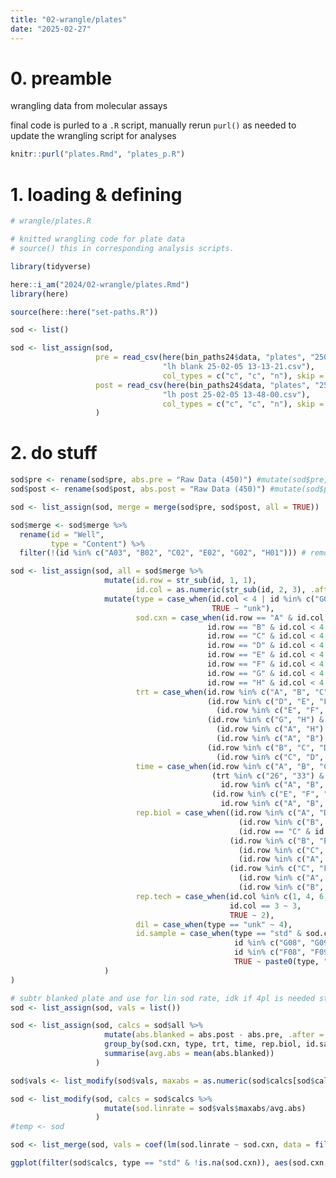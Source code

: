 ```yaml
---
title: "02-wrangle/plates"
date: "2025-02-27"
---
```


# 0. preamble

wrangling data from molecular assays

final code is purled to a `.R` script, manually rerun `purl()` as needed to update the wrangling script for analyses

```r
knitr::purl("plates.Rmd", "plates_p.R")
```


# 1. loading & defining

```r
# wrangle/plates.R

# knitted wrangling code for plate data
# source() this in corresponding analysis scripts.
```

```r
library(tidyverse)

here::i_am("2024/02-wrangle/plates.Rmd")
library(here)

source(here::here("set-paths.R"))
```

```r
sod <- list()

sod <- list_assign(sod, 
                   pre = read_csv(here(bin_paths24$data, "plates", "250205_sod redo", 
                                  "lh blank 25-02-05 13-13-21.csv"), 
                                  col_types = c("c", "c", "n"), skip = 5),
                   post = read_csv(here(bin_paths24$data, "plates", "250205_sod redo",
                                  "lh post 25-02-05 13-48-00.csv"),
                                  col_types = c("c", "c", "n"), skip = 5)
                   )

```



# 2. do stuff

```r
sod$pre <- rename(sod$pre, abs.pre = "Raw Data (450)") #mutate(sod$pre, read = "pre")
sod$post <- rename(sod$post, abs.post = "Raw Data (450)") #mutate(sod$post, read = "post")

sod <- list_assign(sod, merge = merge(sod$pre, sod$post, all = TRUE))

sod$merge <- sod$merge %>%
  rename(id = "Well",
         type = "Content") %>%
  filter(!(id %in% c("A03", "B02", "C02", "E02", "G02", "H01"))) # removing bad stds
```

```r
sod <- list_assign(sod, all = sod$merge %>%
                     mutate(id.row = str_sub(id, 1, 1),
                            id.col = as.numeric(str_sub(id, 2, 3), .after = "id")) %>%
                     mutate(type = case_when(id.col < 4 | id %in% c("G08", "G09") ~ "std",
                                             TRUE ~ "unk"),
                            sod.cxn = case_when(id.row == "A" & id.col < 4 ~ 4,
                                            id.row == "B" & id.col < 4 ~ 2,
                                            id.row == "C" & id.col < 4 ~ 1,
                                            id.row == "D" & id.col < 4 ~ 0.5,
                                            id.row == "E" & id.col < 4 ~ 0.25,
                                            id.row == "F" & id.col < 4 ~ 0.125,
                                            id.row == "G" & id.col < 4 ~ 0.0625,
                                            id.row == "H" & id.col < 4 ~ 0),
                            trt = case_when(id.row %in% c("A", "B", "C") & id.col %in% c(4, 5) ~ "ctrl",
                                            (id.row %in% c("D", "E", "F") & id.col %in% c(4, 5)) | 
                                              (id.row %in% c("E", "F", "G") & id.col %in% c(6, 7)) ~ "26",
                                            (id.row %in% c("G", "H") & id.col %in% c(4, 5)) |
                                              (id.row %in% c("A", "H") & id.col %in% c(6, 7)) |
                                              (id.row %in% c("A", "B") & id.col %in% c(8, 9)) ~ "33",
                                            (id.row %in% c("B", "C", "D") & id.col %in% c(6, 7)) |
                                              (id.row %in% c("C", "D", "E") & id.col %in% c(8, 9)) ~ "36"),
                            time = case_when(id.row %in% c("A", "B", "C") & id.col %in% c(4, 5) ~ 0,
                                             (trt %in% c("26", "33") & id.col %in% c(4, 5)) |
                                               id.row %in% c("A", "B", "C", "D") & id.col %in% c(6, 7) ~ 1,
                                             (id.row %in% c("E", "F", "G", "H") & id.col %in% c(6, 7)) |
                                               id.row %in% c("A", "B", "C", "D", "E") & id.col %in% c(8, 9) ~ 2),
                            rep.biol = case_when((id.row %in% c("A", "D", "G") & id.col %in% c(4, 5)) |
                                                   (id.row %in% c("B", "E", "H") & id.col %in% c(6, 7)) |
                                                   (id.row == "C" & id.col %in% c(8, 9)) ~ 1,
                                                 (id.row %in% c("B", "E", "H") & id.col %in% c(4, 5)) |
                                                   (id.row %in% c("C", "F") & id.col %in% c(6, 7)) |
                                                   (id.row %in% c("A", "D") & id.col %in% c(8, 9)) ~ 2,
                                                 (id.row %in% c("C", "F") & id.col %in% c(4, 5)) |
                                                   (id.row %in% c("A", "D", "G") & id.col %in% c(6, 7)) |
                                                   (id.row %in% c("B", "E") & id.col %in% c(8, 9)) ~ 3),
                            rep.tech = case_when(id.col %in% c(1, 4, 6, 8) ~ 1,
                                                 id.col == 3 ~ 3,
                                                 TRUE ~ 2),
                            dil = case_when(type == "unk" ~ 4),
                            id.sample = case_when(type == "std" & sod.cxn >= 0 ~ paste0(type, "-", sod.cxn),
                                                  id %in% c("G08", "G09") ~ "std-no XO",
                                                  id %in% c("F08", "F09") ~ "unk-buffer",
                                                  TRUE ~ paste0(type, "-", trt, "-T", time, "-", rep.biol))
                     )
)

```

```r
# subtr blanked plate and use for lin sod rate, idk if 4pl is needed still
sod <- list_assign(sod, vals = list())

sod <- list_assign(sod, calcs = sod$all %>%
                     mutate(abs.blanked = abs.post - abs.pre, .after = "abs.post") %>%
                     group_by(sod.cxn, type, trt, time, rep.biol, id.sample) %>%
                     summarise(avg.abs = mean(abs.blanked))
                   )

sod$vals <- list_modify(sod$vals, maxabs = as.numeric(sod$calcs[sod$calcs$id.sample == "std-0", "avg.abs"]))

sod <- list_modify(sod, calcs = sod$calcs %>%
                     mutate(sod.linrate = sod$vals$maxabs/avg.abs)
                   )
#temp <- sod  
```

```r
sod <- list_merge(sod, vals = coef(lm(sod.linrate ~ sod.cxn, data = filter(sod$calcs, type == "std" & !is.na(sod.cxn)))))

ggplot(filter(sod$calcs, type == "std" & !is.na(sod.cxn)), aes(sod.cxn, sod.linrate)) + geom_point() # good enough


```



